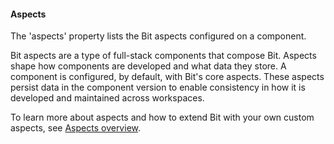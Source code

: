 #### Aspects

The 'aspects' property lists the Bit aspects configured on a component.

Bit aspects are a type of full-stack components that compose Bit. Aspects shape how components are developed and what data they store.
A component is configured, by default, with Bit's core aspects. These aspects persist data in the component version to enable consistency in how it is developed and maintained across workspaces.

To learn more about aspects and how to extend Bit with your own custom aspects, see [Aspects overview](https://bit.dev/docs/extending-bit/aspect-overview).
